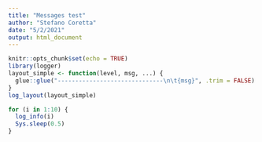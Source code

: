 ```yaml
---
title: "Messages test"
author: "Stefano Coretta"
date: "5/2/2021"
output: html_document
---
```


```r
knitr::opts_chunk$set(echo = TRUE)
library(logger)
layout_simple <- function(level, msg, ...) {
  glue::glue("------------------------------\n\t{msg}", .trim = FALSE)
}
log_layout(layout_simple)
```


```r
for (i in 1:10) {
  log_info(i)
  Sys.sleep(0.5)
}
```

